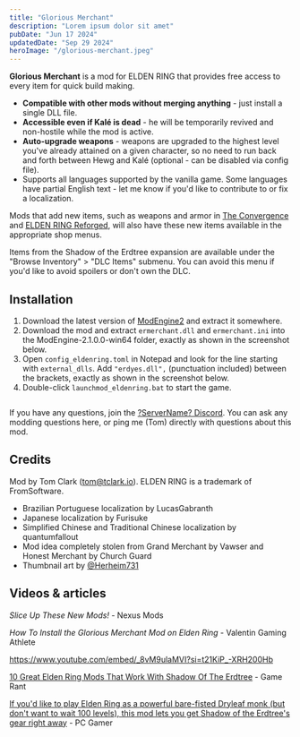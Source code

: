 ```yaml
---
title: "Glorious Merchant"
description: "Lorem ipsum dolor sit amet"
pubDate: "Jun 17 2024"
updatedDate: "Sep 29 2024"
heroImage: "/glorious-merchant.jpeg"
---
```



<DownloadButton href="https://github.com/ThomasJClark/elden-ring-glorious-merchant/releases/download/v1.1.11/ermerchant.zip" />

**Glorious Merchant** is a mod for ELDEN RING that provides free access to every item for quick build making.

- **Compatible with other mods without merging anything** - just install a single DLL file.
- **Accessible even if Kalé is dead** - he will be temporarily revived and non-hostile while the mod is active.
- **Auto-upgrade weapons** - weapons are upgraded to the highest level you've already attained on a given character, so no need to run back and forth between Hewg and Kalé (optional - can be disabled via config file).
- Supports all languages supported by the vanilla game. Some languages have partial English text - let me know if you'd like to contribute to or fix a localization.

Mods that add new items, such as weapons and armor in [The Convergence](https://www.nexusmods.com/eldenring/mods/3419) and [ELDEN RING Reforged](https://www.nexusmods.com/eldenring/mods/541), will also have these new items available in the appropriate shop menus.

Items from the Shadow of the Erdtree expansion are available under the "Browse Inventory" > "DLC Items" submenu. You can avoid this menu if you'd like to avoid spoilers or don't own the DLC.

## Installation

1. Download the latest version of [ModEngine2](https://github.com/soulsmods/ModEngine2/releases/latest) and extract it somewhere.
2. Download the mod and extract `ermerchant.dll` and `ermerchant.ini` into the ModEngine-2.1.0.0-win64 folder, exactly as shown in the screenshot below.
3. Open `config_eldenring.toml` in Notepad and look for the line starting with `external_dlls`. Add `"erdyes.dll",` (punctuation included) between the brackets, exactly as shown in the screenshot below.
4. Double-click `launchmod_eldenring.bat` to start the game.

<a href="/glorious-merchant-installation.png" target="_blank">
  <img src="/glorious-merchant-installation.png" alt="" />
</a>

If you have any questions, join the [?ServerName? Discord](https://discord.gg/uQm6mFQ9zQ). You can ask any modding questions here, or ping me (Tom) directly with questions about this mod.

## Credits

Mod by Tom Clark ([tom@tclark.io](mailto:tom@tclark.io)). ELDEN RING is a trademark of FromSoftware.

- Brazilian Portuguese localization by LucasGabranth
- Japanese localization by Furisuke
- Simplified Chinese and Traditional Chinese localization by quantumfallout
- Mod idea completely stolen from Grand Merchant by Vawser and Honest Merchant by Church Guard
- Thumbnail art by [@Herheim731](https://web.archive.org/web/20250216073139/https://twitter.com/Herheim731/)

## Videos & articles

_Slice Up These New Mods!_ - Nexus Mods

<YouTubeEmbed src="https://www.youtube.com/embed/hh4G3LhlACI?si=3f3s5wX11Q2-BL-C&amp;start=83" />

_How To Install the Glorious Merchant Mod on Elden Ring_ - Valentin Gaming Athlete

<YouTubeEmbed src="https://www.youtube.com/embed/_8vM9ulaMVI?si=t21KiP_-XRH200Hb" />

https://www.youtube.com/embed/_8vM9ulaMVI?si=t21KiP_-XRH200Hb

[10 Great Elden Ring Mods That Work With Shadow Of The Erdtree](https://gamerant.com/best-elden-ring-mods-work-with-shadow-of-the-erdtree-sote/#glorious-merchant) - Game Rant

[If you'd like to play Elden Ring as a powerful bare-fisted Dryleaf monk (but don't want to wait 100 levels), this mod lets you get Shadow of the Erdtree's gear right away](https://www.pcgamer.com/games/rpg/if-you-d-like-to-play-elden-ring-as-a-powerful-bare-fisted-dryleaf-monk-but-don-t-want-to-wait-100-levels-this-mod-lets-you-get-shadow-of-the-erdtree-s-gear-right-away/) - PC Gamer
